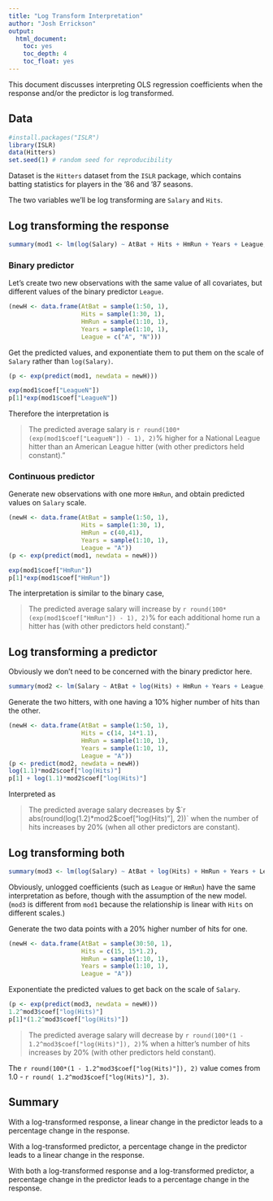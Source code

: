 ```yaml
---
title: "Log Transform Interpretation"
author: "Josh Errickson"
output:
  html_document:
    toc: yes
    toc_depth: 4
    toc_float: yes
---
```


This document discusses interpreting OLS regression coefficients when the response and/or the predictor is log transformed.

## Data

```r
#install.packages("ISLR")
library(ISLR)
data(Hitters)
set.seed(1) # random seed for reproducibility
```

Dataset is the `Hitters` dataset from the `ISLR` package, which contains batting statistics for players in the '86 and '87 seasons.

The two variables we'll be log transforming are `Salary` and `Hits`.

## Log transforming the response

```r
summary(mod1 <- lm(log(Salary) ~ AtBat + Hits + HmRun + Years + League, data = Hitters))
```

### Binary predictor

Let's create two new observations with the same value of all covariates, but different values of the binary predictor `League`.
```r
(newH <- data.frame(AtBat = sample(1:50, 1),
                    Hits = sample(1:30, 1),
                    HmRun = sample(1:10, 1),
                    Years = sample(1:10, 1),
                    League = c("A", "N")))
```

Get the predicted values, and exponentiate them to put them on the scale of `Salary` rather than `log(Salary)`.

```r
(p <- exp(predict(mod1, newdata = newH)))
```

```r
exp(mod1$coef["LeagueN"])
p[1]*exp(mod1$coef["LeagueN"])
```

Therefore the interpretation is

> The predicted average salary is `r round(100*(exp(mod1$coef["LeagueN"]) - 1), 2)`\% higher for a National League hitter than an American League hitter (with other predictors held constant)."

### Continuous predictor

Generate new observations with one more `HmRun`, and obtain predicted values on `Salary` scale.

```r
(newH <- data.frame(AtBat = sample(1:50, 1),
                    Hits = sample(1:30, 1),
                    HmRun = c(40,41),
                    Years = sample(1:10, 1),
                    League = "A"))
(p <- exp(predict(mod1, newdata = newH)))
```

```r
exp(mod1$coef["HmRun"])
p[1]*exp(mod1$coef["HmRun"])
```

The interpretation is similar to the binary case,

> The predicted average salary will increase by `r round(100*(exp(mod1$coef["HmRun"]) - 1), 2)`\%  for each additional home run a hitter has (with other predictors held constant)."


## Log transforming a predictor

Obviously we don't need to be concerned with the binary predictor here.
```r
summary(mod2 <- lm(Salary ~ AtBat + log(Hits) + HmRun + Years + League, data = Hitters))
```

Generate the two hitters, with one having a 10\% higher number of hits than the other.
```r
(newH <- data.frame(AtBat = sample(1:50, 1),
                    Hits = c(14, 14*1.1),
                    HmRun = sample(1:10, 1),
                    Years = sample(1:10, 1),
                    League = "A"))
(p <- predict(mod2, newdata = newH))
log(1.1)*mod2$coef["log(Hits)"]
p[1] + log(1.1)*mod2$coef["log(Hits)"]
```
Interpreted as

> The predicted average salary decreases by $`r abs(round(log(1.2)*mod2$coef["log(Hits)"], 2))` when the number of hits increases by 20\% (when all other predictors are constant).

## Log transforming both


```r
summary(mod3 <- lm(log(Salary) ~ AtBat + log(Hits) + HmRun + Years + League, data = Hitters))
```

Obviously, unlogged coefficients (such as `League` or `HmRun`) have the same interpretation as before, though with the assumption of the new model. (`mod3` is different from `mod1` because the relationship is linear with `Hits` on different scales.)

Generate the two data points with a 20\% higher number of hits for one.
```r
(newH <- data.frame(AtBat = sample(30:50, 1),
                    Hits = c(15, 15*1.2),
                    HmRun = sample(1:10, 1),
                    Years = sample(1:10, 1),
                    League = "A"))
```

Exponentiate the predicted values to get back on the scale of `Salary`.

```r
(p <- exp(predict(mod3, newdata = newH)))
1.2^mod3$coef["log(Hits)"]
p[1]*(1.2^mod3$coef["log(Hits)"])
```

> The predicted average salary will decrease by `r round(100*(1 - 1.2^mod3$coef["log(Hits)"]), 2)`\% when a hitter's number of hits increases by 20\% (with other predictors held constant).

The  `r round(100*(1 - 1.2^mod3$coef["log(Hits)"]), 2)` value comes from 1.0 -  `r round( 1.2^mod3$coef["log(Hits)"], 3)`.

## Summary

With a log-transformed response, a linear change in the predictor leads to a percentage change in the response.

With a log-transformed predictor, a percentage change in the predictor leads to a linear change in the response.

With both a log-transformed response and a log-transformed predictor, a percentage change in the predictor leads to a percentage change in the response.
